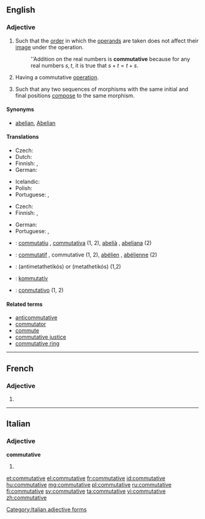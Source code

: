 ==English==

===Adjective===
{{en-adj|-}}

# {{mathematics|of a [[binary]] [[operation]]}} Such that the [[order]] in which the [[operand]]s are taken does not affect their [[image]] under the operation.
#: ''Addition on the real numbers is '''commutative''' because for any real numbers <math>s,t</math>, it is true that <math>s+t=t+s</math>.
# {{algebra|of an [[algebraic structure]]}} Having a commutative [[operation]].
# {{mathematics|of a [[diagram]] of [[morphism]]s}} Such that any two sequences of morphisms with the same initial and final positions [[compose]] to the same morphism.

====Synonyms====
* {{sense|of an algebraic structure}} [[abelian]], [[Abelian]]

====Translations====
{{trans-top|mathematics: such that order of operands does not affect result}}
* Czech: {{t-|cs|komutativní|m}}
* Dutch: {{t+|nl|commutatief}}
* Finnish: {{t-|fi|kommutatiivinen}}, {{t-|fi|vaihdannainen}}
* German: {{t+|de|kommutativ}}
{{trans-mid}}
* Icelandic: {{t-|is|víxlinn|m}}
* Polish: {{t-|pl|przemienny|m}}
* Portuguese: {{t+|pt|comutativo|m}}, {{t-|pt|comutativa|f}}
{{trans-bottom}}

{{trans-top|algebra: having a commutative operation}}
* Czech: {{t-|cs|komutativní|m}}
* Finnish: {{t-|fi|kommutatiivinen}}, {{t-|fi|vaihdannainen}}
{{trans-mid}}
* German: {{t+|de|kommutativ}}
* Portuguese: {{t+|pt|comutativo|m}}, {{t-|pt|comutativa|f}}
{{trans-bottom}}

{{checktrans-top}}
* {{ttbc|ca}}: [[commutatiu]] {{m}}, [[commutativa]] {{f}} (1, 2), [[abelià]] {{m}}, [[abeliana]] {{f}} (2)
* {{ttbc|fr}}: [[commutatif]] {{m}}, commutative {{f}} (1, 2), [[abélien]] {{m}}, [[abélienne]] {{f}} (2)
{{trans-mid}}
* {{ttbc|el}}: {{t-|el|αντιμεταθετικός|m}} (antimetathetikós) or {{t+|el|μεταθετικός|m}} (metathetikós) (1,2)
* {{ttbc|hu}}: [[kommutatív]]
* {{ttbc|es}}: [[conmutativo]] (1, 2)
{{trans-bottom}}

====Related terms====
* [[anticommutative]]
* [[commutator]]
* [[commute]]
* [[commutative justice]]
* [[commutative ring]]

----

==French==

===Adjective===
{{fr-adj-form|f}}

# {{feminine of|commutatif|lang=fr}}

----

==Italian==

===Adjective===
'''commutative''' {{f}}

# {{feminine plural of|commutativo|lang=it}}

[[Category:Italian adjective forms]]

[[et:commutative]]
[[el:commutative]]
[[fr:commutative]]
[[id:commutative]]
[[hu:commutative]]
[[mg:commutative]]
[[pl:commutative]]
[[ru:commutative]]
[[fi:commutative]]
[[sv:commutative]]
[[ta:commutative]]
[[vi:commutative]]
[[zh:commutative]]